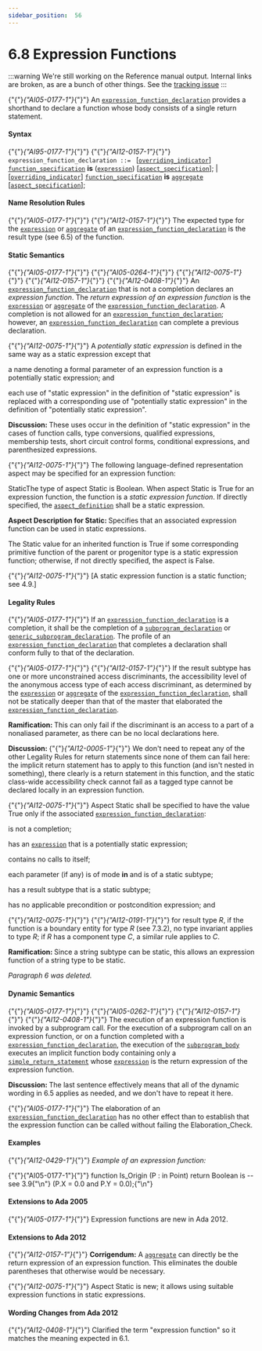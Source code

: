 ---
sidebar_position:  56
---

# 6.8 Expression Functions

:::warning
We're still working on the Reference manual output.  Internal links are broken,
as are a bunch of other things.
See the [tracking issue](https://github.com/ada-lang-io/ada-lang-io/issues/20)
:::


<p>{"{"}<em>{"AI05-0177-1"}</em>{"}"} An <code><a href="../AA-6/AA-6.8#S0228">expression_function_declaration</a></code> provides a shorthand to declare a function whose body consists of a single return statement. </p>

#### Syntax

<p>{"{"}<em>{"AI95-0177-1"}</em>{"}"} {"{"}<em>{"AI12-0157-1"}</em>{"}"} <code>expression_function_declaration</code><a id="S0228"></a><code> ::= </code>   [<code><a href="../AA-8/AA-8.3#S0234">overriding_indicator</a></code>]   <code><a href="../AA-6/AA-6.1#S0198">function_specification</a></code> <strong>is</strong>       (<code><a href="../AA-4/AA-4.4#S0132">expression</a></code>)       [<code><a href="../AA-13/AA-13.1#S0346">aspect_specification</a></code>]; | [<code><a href="../AA-8/AA-8.3#S0234">overriding_indicator</a></code>]   <code><a href="../AA-6/AA-6.1#S0198">function_specification</a></code> <strong>is</strong>       <code><a href="../AA-4/AA-4.3#S0106">aggregate</a></code>       [<code><a href="../AA-13/AA-13.1#S0346">aspect_specification</a></code>];</p>

#### Name Resolution Rules

<p>{"{"}<em>{"AI05-0177-1"}</em>{"}"} {"{"}<em>{"AI12-0157-1"}</em>{"}"} The expected type for the <code><a href="../AA-4/AA-4.4#S0132">expression</a></code> or <code><a href="../AA-4/AA-4.3#S0106">aggregate</a></code> of an <code><a href="../AA-6/AA-6.8#S0228">expression_function_declaration</a></code> is the result type (see 6.5) of the function. </p>

#### Static Semantics

<p>{"{"}<em>{"AI05-0177-1"}</em>{"}"} {"{"}<em>{"AI05-0264-1"}</em>{"}"} {"{"}<em>{"AI12-0075-1"}</em>{"}"} {"{"}<em>{"AI12-0157-1"}</em>{"}"} {"{"}<em>{"AI12-0408-1"}</em>{"}"} An <code><a href="../AA-6/AA-6.8#S0228">expression_function_declaration</a></code> that is not a completion declares an <em>expression function</em>. The <em>return expression of an expression function</em> is the <code><a href="../AA-4/AA-4.4#S0132">expression</a></code> or <code><a href="../AA-4/AA-4.3#S0106">aggregate</a></code> of the <code><a href="../AA-6/AA-6.8#S0228">expression_function_declaration</a></code>. A completion is not allowed for an <code><a href="../AA-6/AA-6.8#S0228">expression_function_declaration</a></code>; however, an <code><a href="../AA-6/AA-6.8#S0228">expression_function_declaration</a></code> can complete a previous declaration.</p>
<p>{"{"}<em>{"AI12-0075-1"}</em>{"}"} A <em>potentially static expression</em> is defined in the same way as a static expression except that</p>
<p>a name denoting a formal parameter of an expression function is a potentially static expression; and</p>
<p>each use of "static expression" in the definition of "static expression" is replaced with a corresponding use of "potentially static expression" in the definition of "potentially static expression". </p>
<Admonition type="note">
<p><strong>Discussion: </strong>These uses occur in the definition of "static expression" in the cases of function calls, type conversions, qualified expressions, membership tests, short circuit control forms, conditional expressions, and parenthesized expressions. </p></Admonition>

<p>{"{"}<em>{"AI12-0075-1"}</em>{"}"} The following language-defined representation aspect may be specified for an expression function:</p>
<p>StaticThe type of aspect Static is Boolean. When aspect Static is True for an expression function, the function is a <em>static expression function</em>. If directly specified, the <code><a href="../AA-13/AA-13.1#S0348">aspect_definition</a></code> shall be a static expression.</p>
<Admonition type="note">
<p><strong>Aspect Description for </strong><strong>Static: </strong>Specifies that an associated expression function can be used in static expressions.</p></Admonition>

<p>The Static value for an inherited function is True if some corresponding primitive function of the parent or progenitor type is a static expression function; otherwise, if not directly specified, the aspect is False. </p>
<p>{"{"}<em>{"AI12-0075-1"}</em>{"}"} [A static expression function is a static function; see 4.9.] </p>

#### Legality Rules

<p>{"{"}<em>{"AI05-0177-1"}</em>{"}"} If an <code><a href="../AA-6/AA-6.8#S0228">expression_function_declaration</a></code> is a completion, it shall be the completion of a <code><a href="../AA-6/AA-6.1#S0195">subprogram_declaration</a></code> or <code><a href="../AA-12/AA-12.1#S0311">generic_subprogram_declaration</a></code>. The profile of an <code><a href="../AA-6/AA-6.8#S0228">expression_function_declaration</a></code> that completes a declaration shall conform fully to that of the declaration.</p>
<p>{"{"}<em>{"AI05-0177-1"}</em>{"}"} {"{"}<em>{"AI12-0157-1"}</em>{"}"} If the result subtype has one or more unconstrained access discriminants, the accessibility level of the anonymous access type of each access discriminant, as determined by the <code><a href="../AA-4/AA-4.4#S0132">expression</a></code> or <code><a href="../AA-4/AA-4.3#S0106">aggregate</a></code> of the <code><a href="../AA-6/AA-6.8#S0228">expression_function_declaration</a></code>, shall not be statically deeper than that of the master that elaborated the <code><a href="../AA-6/AA-6.8#S0228">expression_function_declaration</a></code>.</p>
<Admonition type="note">
<p><strong>Ramification: </strong>This can only fail if the discriminant is an access to a part of a nonaliased parameter, as there can be no local declarations here. </p></Admonition>

<Admonition type="note">
<p><strong>Discussion: </strong>{"{"}<em>{"AI12-0005-1"}</em>{"}"} We don't need to repeat any of the other Legality Rules for return statements since none of them can fail here: the implicit return statement has to apply to this function (and isn't nested in something), there clearly is a return statement in this function, and the static class-wide accessibility check cannot fail as a tagged type cannot be declared locally in an expression function. </p></Admonition>

<p>{"{"}<em>{"AI12-0075-1"}</em>{"}"} Aspect Static shall be specified to have the value True only if the associated <code><a href="../AA-6/AA-6.8#S0228">expression_function_declaration</a></code>:</p>
<p>is not a completion;</p>
<p>has an <code><a href="../AA-4/AA-4.4#S0132">expression</a></code> that is a potentially static expression;</p>
<p>contains no calls to itself;</p>
<p>each parameter (if any) is of mode <strong>in</strong> and is of a static subtype;</p>
<p>has a result subtype that is a static subtype;</p>
<p>has no applicable precondition or postcondition expression; and</p>
<p>{"{"}<em>{"AI12-0075-1"}</em>{"}"} {"{"}<em>{"AI12-0191-1"}</em>{"}"} for result type <em>R</em>, if the function is a boundary entity for type <em>R</em> (see 7.3.2), no type invariant applies to type <em>R</em>; if <em>R</em> has a component type <em>C</em>, a similar rule applies to <em>C</em>. </p>
<Admonition type="note">
<p><strong>Ramification: </strong>Since a string subtype can be static, this allows an expression function of a string type to be static. </p></Admonition>

<p><em>Paragraph 6 was deleted.</em> </p>

#### Dynamic Semantics

<p>{"{"}<em>{"AI05-0177-1"}</em>{"}"} {"{"}<em>{"AI05-0262-1"}</em>{"}"} {"{"}<em>{"AI12-0157-1"}</em>{"}"} {"{"}<em>{"AI12-0408-1"}</em>{"}"} The execution of an expression function is invoked by a subprogram call. For the execution of a subprogram call on an expression function, or on a function completed with a <code><a href="../AA-6/AA-6.8#S0228">expression_function_declaration</a></code>, the execution of the <code><a href="../AA-6/AA-6.3#S0216">subprogram_body</a></code> executes an implicit function body containing only a <code><a href="../AA-6/AA-6.5#S0222">simple_return_statement</a></code> whose <code><a href="../AA-4/AA-4.4#S0132">expression</a></code> is the return expression of the expression function.</p>
<Admonition type="note">
<p><strong>Discussion: </strong>The last sentence effectively means that all of the dynamic wording in 6.5 applies as needed, and we don't have to repeat it here. </p></Admonition>

<p>{"{"}<em>{"AI05-0177-1"}</em>{"}"} The elaboration of an <code><a href="../AA-6/AA-6.8#S0228">expression_function_declaration</a></code> has no other effect than to establish that the expression function can be called without failing the Elaboration_Check. </p>

#### Examples

<p>{"{"}<em>{"AI12-0429-1"}</em>{"}"} <em>Example of an expression function:</em> </p>
<CodeBlock>
{"{"}{"AI05-0177-1"}{"}"} function Is_Origin (P : in Point) return Boolean is -- see 3.9{"\n"}   (P.X = 0.0 and P.Y = 0.0);{"\n"}
</CodeBlock>


#### Extensions to Ada 2005

<Admonition type="note">
<p>{"{"}<em>{"AI05-0177-1"}</em>{"}"} Expression functions are new in Ada 2012. </p></Admonition>


#### Extensions to Ada 2012

<Admonition type="note">
<p>{"{"}<em>{"AI12-0157-1"}</em>{"}"} <strong>Corrigendum:</strong> A <code><a href="../AA-4/AA-4.3#S0106">aggregate</a></code> can directly be the return expression of an expression function. This eliminates the double parentheses that otherwise would be necessary.</p></Admonition>

<Admonition type="note">
<p>{"{"}<em>{"AI12-0075-1"}</em>{"}"} Aspect Static is new; it allows using suitable expression functions in static expressions. </p></Admonition>


#### Wording Changes from Ada 2012

<Admonition type="note">
<p>{"{"}<em>{"AI12-0408-1"}</em>{"}"} Clarified the term "expression function" so it matches the meaning expected in 6.1. </p></Admonition>

